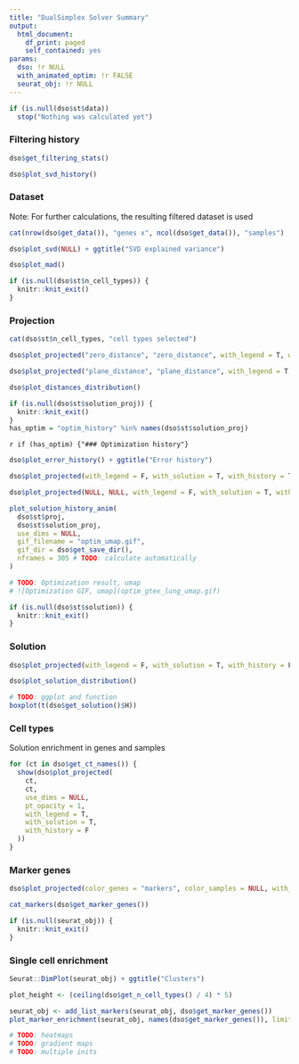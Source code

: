```yaml
---
title: "DualSimplex Solver Summary"
output:
  html_document:
    df_print: paged
    self_contained: yes
params:
  dso: !r NULL
  with_animated_optim: !r FALSE
  seurat_obj: !r NULL
---
```


<style>
img {
  height: 300px;
  width: auto;
}

h4 {
  margin-top: 20px;
}
</style>

```r
if (is.null(dso$st$data))
  stop("Nothing was calculated yet")
```

### Filtering history
```r
dso$get_filtering_stats()
```

```r
dso$plot_svd_history()
```

### Dataset
Note: For further calculations, the resulting filtered dataset is used
```r
cat(nrow(dso$get_data()), "genes x", ncol(dso$get_data()), "samples")
```

```r
dso$plot_svd(NULL) + ggtitle("SVD explained variance")
```

```r
dso$plot_mad()
```


```r
if (is.null(dso$st$n_cell_types)) {
  knitr::knit_exit()
}
```

### Projection
```r
cat(dso$st$n_cell_types, "cell types selected")
```

```r
dso$plot_projected("zero_distance", "zero_distance", with_legend = T, with_solution = F, with_history = F)
```

```r
dso$plot_projected("plane_distance", "plane_distance", with_legend = T, with_solution = F, with_history = F)
```

```r
dso$plot_distances_distribution()
```


```r
if (is.null(dso$st$solution_proj)) {
  knitr::knit_exit()
}
has_optim = "optim_history" %in% names(dso$st$solution_proj)
```

`r if (has_optim) {"### Optimization history"}`

```r
dso$plot_error_history() + ggtitle("Error history")
```

```r
dso$plot_projected(with_legend = F, with_solution = T, with_history = T)
```

```r
dso$plot_projected(NULL, NULL, with_legend = F, with_solution = T, with_history = T)
```

```r
plot_solution_history_anim(
  dso$st$proj,
  dso$st$solution_proj,
  use_dims = NULL,
  gif_filename = "optim_umap.gif",
  gif_dir = dso$get_save_dir(),
  nframes = 305 # TODO: calculate automatically
)

# TODO: Optimization result, umap
# ![Optimization GIF, umap](optim_gtex_lung_umap.gif)
```


```r
if (is.null(dso$st$solution)) {
  knitr::knit_exit()
}
```


### Solution
```r
dso$plot_projected(with_legend = F, with_solution = T, with_history = F)
```

```r
dso$plot_solution_distribution()
```

```r
# TODO: ggplot and function
boxplot(t(dso$get_solution()$H))
```


### Cell types
Solution enrichment in genes and samples
```r
for (ct in dso$get_ct_names()) {
  show(dso$plot_projected(
    ct,
    ct,
    use_dims = NULL,
    pt_opacity = 1,
    with_legend = T,
    with_solution = T,
    with_history = F
  ))
}
```

### Marker genes
```r
dso$plot_projected(color_genes = "markers", color_samples = NULL, with_solution = T, with_history = F)
```

```r
cat_markers(dso$get_marker_genes())
```

```r
if (is.null(seurat_obj)) {
  knitr::knit_exit()
}
```

### Single cell enrichment
```r
Seurat::DimPlot(seurat_obj) + ggtitle("Clusters")
```

```r
plot_height <- (ceiling(dso$get_n_cell_types() / 4) * 5)
```

```r
seurat_obj <- add_list_markers(seurat_obj, dso$get_marker_genes())
plot_marker_enrichment(seurat_obj, names(dso$get_marker_genes()), limits = c(0, 1.5))
```


```r
# TODO: heatmaps
# TODO: gradient maps
# TODO: multiple inits
```

